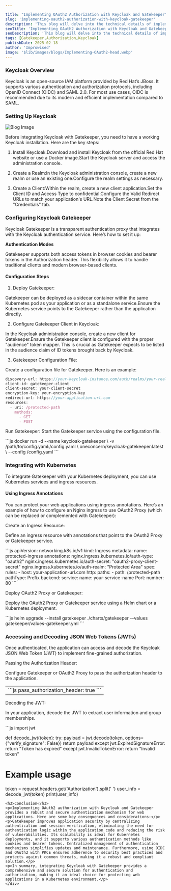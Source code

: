 ```yaml
---

title: "Implementing OAuth2 Authorization with Keycloak and Gatekeeper"
slug: 'implementing-oauth2-authorization-with-keycloak-gatekeeper'
description: 'This blog will delve into the technical details of implementing OAuth2 authorization using Keycloak as the identity and access management (IAM) solution, and Keycloak Gatekeeper as the authentication proxy. This setup is particularly useful for securing web applications deployed in a Kubernetes environment.'
seoTitle: 'Implementing OAuth2 Authorization with Keycloak and Gatekeeper'
seoDescription: 'This blog will delve into the technical details of implementing OAuth2 authorization using Keycloak as the identity and access management (IAM) solution, and Keycloak Gatekeeper as the authentication proxy.'
tags: [Gatekeeper,Authorization,Keycloak]
publishDate: 2025-02-18
author: 'Improwised'
image: '$lib/images/blogs/Implementing-OAuth2-head.webp'
---
```




<div class="blog-details">

<h3>Keycloak Overview</h3>
<p>Keycloak is an open-source IAM platform provided by Red Hat&rsquo;s JBoss. It supports various authentication and authorization protocols, including OpenID Connect (OIDC) and SAML 2.0. For most use cases, OIDC is recommended due to its modern and efficient implementation compared to SAML.</p>
<h3>Setting Up Keycloak</h3>
<Image
    src={blogImageInner}
    alt="Blog Image"
    class="w-auto py-20"
    />
<p>Before integrating Keycloak with Gatekeeper, you need to have a working Keycloak installation. Here are the key steps:</p>
<ol>
<li>
<p>Install Keycloak:Download and install Keycloak from the official Red Hat website or use a Docker image.Start the Keycloak server and access the administration console.</p>
</li>
</ol>
<ol start="2">
<li>
<p>Create a Realm:In the Keycloak administration console, create a new realm or use an existing one.Configure the realm settings as necessary.</p>
</li>
</ol>
<ol start="3">
<li>
<p>Create a Client:Within the realm, create a new client application.Set the Client ID and Access Type to confidential.Configure the Valid Redirect URLs to match your application's URL.Note the Client Secret from the "Credentials" tab.</p>
</li>
</ol>
<h3>Configuring Keycloak Gatekeeper</h3>
<p>Keycloak Gatekeeper is a transparent authentication proxy that integrates with the Keycloak authentication service. Here&rsquo;s how to set it up:</p>
<p><strong>Authentication Modes</strong></p>
<p>Gatekeeper supports both access tokens in browser cookies and bearer tokens in the Authorization header. This flexibility allows it to handle traditional clients and modern browser-based clients.</p>
<h4 >Configuration Steps</h4>
<ol>
<li>
<p>Deploy Gatekeeper:</p>
</li>
</ol>
<p>Gatekeeper can be deployed as a sidecar container within the same Kubernetes pod as your application or as a standalone service.Ensure the Kubernetes service points to the Gatekeeper rather than the application directly.</p>
<ol start="2">
<li>
<p>Configure Gatekeeper Client in Keycloak:</p>
</li>
</ol>
<p>In the Keycloak administration console, create a new client for Gatekeeper.Ensure the Gatekeeper client is configured with the proper "audience" token mapper. This is crucial as Gatekeeper expects to be listed in the audience claim of ID tokens brought back by Keycloak.</p>
<ol start="3">
<li>
<p>Gatekeeper Configuration File:</p>
</li>
</ol>
<p>Create a configuration file for Gatekeeper. Here is an example:</p>


```js
discovery-url: https://your-keycloak-instance.com/auth/realms/your-realm/.well-known/openid-configuration
client-id: gatekeeper-client
client-secret: your-client-secret
encryption-key: your-encryption-key
redirect-url: https://your-application-url.com
resources:
  - uri: /protected-path
    methods:
      - GET
      - POST
```
<p>Run Gatekeeper: Start the Gatekeeper service using the configuration file.</p>
```js
  docker run -d --name keycloak-gatekeeper \
  -v /path/to/config.yaml:/config.yaml \
  oneconcern/keycloak-gatekeeper:latest \
  --config /config.yaml
```
<h3>Integrating with Kubernetes</h3>
<p>To integrate Gatekeeper with your Kubernetes deployment, you can use Kubernetes services and ingress resources.</p>
<h4 >Using Ingress Annotations</h4>
<p>You can protect your web applications using ingress annotations. Here&rsquo;s an example of how to configure an Nginx ingress to use OAuth2 Proxy (which can be replaced or complemented with Gatekeeper):</p>
<p>Create an Ingress Resource:</p>
<p>Define an ingress resource with annotations that point to the OAuth2 Proxy or Gatekeeper service.</p>
```js
  apiVersion: networking.k8s.io/v1
  kind: Ingress
  metadata:
    name: protected-ingress
    annotations:
      nginx.ingress.kubernetes.io/auth-type: "oauth2"
      nginx.ingress.kubernetes.io/auth-secret: "oauth2-proxy-client-secret"
      nginx.ingress.kubernetes.io/auth-realm: "Protected Area"
  spec:
    rules:
    - host: your-application-url.com
      http:
        paths:
        - path: /protected-path
          pathType: Prefix
          backend:
            service:
              name: your-service-name
              Port:
  number: 80
 ```
<p>Deploy OAuth2 Proxy or Gatekeeper:</p>
<p>Deploy the OAuth2 Proxy or Gatekeeper service using a Helm chart or a Kubernetes deployment.</p>
```js
helm upgrade --install gatekeeper ./charts/gatekeeper --values gatekeeper/values-gatekeeper.yml
```
<h3>Accessing and Decoding JSON Web Tokens (JWTs)</h3>
<p>Once authenticated, the application can access and decode the Keycloak JSON Web Token (JWT) to implement fine-grained authorization.</p>
<p>Passing the Authorization Header:</p>
<p>Configure Gatekeeper or OAuth2 Proxy to pass the authorization header to the application.</p>
<div align="left">
<table>
<tbody>
<tr>
<td>
```js
pass_authorization_header: true
```
</td>
</tr>
</tbody>
</table>
</div>
<p>Decoding the JWT:</p>
<p>In your application, decode the JWT to extract user information and group memberships.</p>
```js
import jwt

def decode_jwt(token):
    try:
        payload = jwt.decode(token, options={"verify_signature": False})
        return payload
    except jwt.ExpiredSignatureError:
        return "Token has expired"
    except jwt.InvalidTokenError:
        return "Invalid token"

# Example usage
token = request.headers.get('Authorization').split(' ')
user_info = decode_jwt(token)
print(user_info)
```
<h3>Conclusion</h3>
<p>Implementing OAuth2 authorization with Keycloak and Gatekeeper provides a robust and secure authentication mechanism for web applications. Here are some key consequences and considerations:</p>
<p>Gatekeeper improves application security by centralizing authentication and session verification, eliminating the need for authentication logic within the application code and reducing the risk of vulnerabilities. Its scalability is ideal for Kubernetes deployments, and it supports various authentication methods like cookies and bearer tokens. Centralized management of authentication mechanisms simplifies updates and maintenance. Furthermore, using OIDC and OAuth2 with PKCE ensures adherence to security best practices and protects against common threats, making it a robust and compliant solution.</p>
<p>In summary, integrating Keycloak with Gatekeeper provides a comprehensive and secure solution for authentication and authorization, making it an ideal choice for protecting web applications in a Kubernetes environment.</p>
</div>
